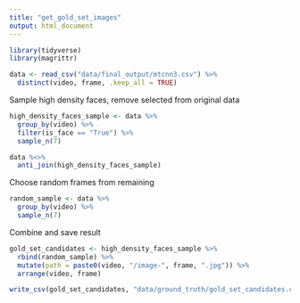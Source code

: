 ```yaml
---
title: "get_gold_set_images"
output: html_document
---
```


```r
library(tidyverse)
library(magrittr)
```

```r
data <- read_csv("data/final_output/mtcnn3.csv") %>%
  distinct(video, frame, .keep_all = TRUE)
```

Sample high density faces, remove selected from original data
```r
high_density_faces_sample <- data %>%
  group_by(video) %>%
  filter(is_face == "True") %>%
  sample_n(7)

data %<>%
  anti_join(high_density_faces_sample)
```

Choose random frames from remaining
```r
random_sample <- data %>%
  group_by(video) %>%
  sample_n(7)
```

Combine and save result
```r
gold_set_candidates <- high_density_faces_sample %>%
  rbind(random_sample) %>%
  mutate(path = paste0(video, "/image-", frame, ".jpg")) %>%
  arrange(video, frame)

write_csv(gold_set_candidates, "data/ground_truth/gold_set_candidates.csv")
```



